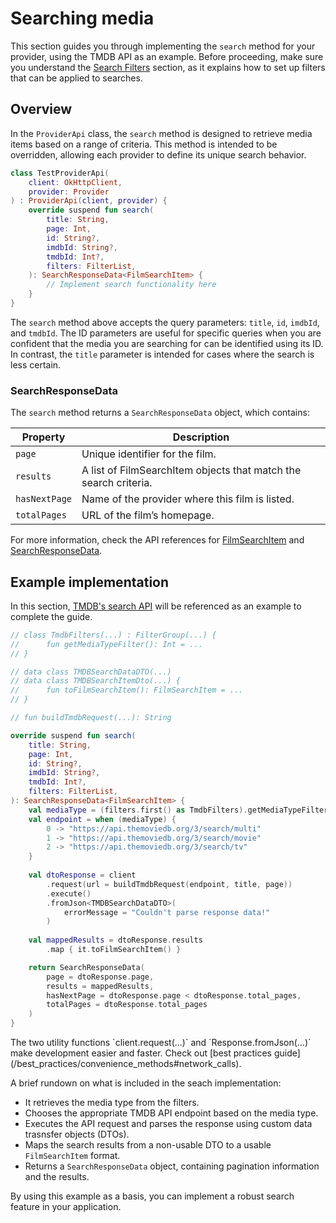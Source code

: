 # Searching media

This section guides you through implementing the `search` method for your provider, using the TMDB API as an example. Before proceeding, make sure you understand the [Search Filters](#search-filters) section, as it explains how to set up filters that can be applied to searches.

## Overview

In the `ProviderApi` class, the `search` method is designed to retrieve media items based on a range of criteria. This method is intended to be overridden, allowing each provider to define its unique search behavior.

```kotlin
class TestProviderApi(
    client: OkHttpClient,
    provider: Provider
) : ProviderApi(client, provider) {
    override suspend fun search(
        title: String,
        page: Int,
        id: String?,
        imdbId: String?,
        tmdbId: Int?,
        filters: FilterList,
    ): SearchResponseData<FilmSearchItem> {
        // Implement search functionality here
    }
}
```

The `search` method above accepts the query parameters: `title`, `id`, `imdbId`, and `tmdbId`. The ID parameters are useful for specific queries when you are confident that the media you are searching for can be identified using its ID. In contrast, the `title` parameter is intended for cases where the search is less certain.

### SearchResponseData

The `search` method returns a `SearchResponseData` object, which contains:

| Property             | Description                                                        |
|----------------------|--------------------------------------------------------------------|
| `page`               | Unique identifier for the film.                                    |
| `results`            | A list of FilmSearchItem objects that match the search criteria.   |
| `hasNextPage`        | Name of the provider where this film is listed.                    |
| `totalPages`         | URL of the film’s homepage.                                        |

For more information, check the API references for [FilmSearchItem](https://flixclusiveorg.github.io/core-stubs/model-film/com.flixclusive.model.film/-film-search-item/index.html) and [SearchResponseData](https://flixclusiveorg.github.io/core-stubs/model-film/com.flixclusive.model.film/-search-response-data/index.html).

## Example implementation

In this section, [TMDB's search API](https://developer.themoviedb.org/reference/search-multi) will be referenced as an example to complete the guide.

```kotlin
// class TmdbFilters(...) : FilterGroup(...) {
//      fun getMediaTypeFilter(): Int = ...
// }

// data class TMDBSearchDataDTO(...)
// data class TMDBSearchItemDto(...) {
//      fun toFilmSearchItem(): FilmSearchItem = ...    
// }

// fun buildTmdbRequest(...): String

override suspend fun search(
    title: String,
    page: Int,
    id: String?,
    imdbId: String?,
    tmdbId: Int?,
    filters: FilterList,
): SearchResponseData<FilmSearchItem> {
    val mediaType = (filters.first() as TmdbFilters).getMediaTypeFilter() 
    val endpoint = when (mediaType) {
        0 -> "https://api.themoviedb.org/3/search/multi"
        1 -> "https://api.themoviedb.org/3/search/movie"
        2 -> "https://api.themoviedb.org/3/search/tv"
    }
    
    val dtoResponse = client
        .request(url = buildTmdbRequest(endpoint, title, page))
        .execute()
        .fromJson<TMDBSearchDataDTO>(
            errorMessage = "Couldn't parse response data!"
        )
    
    val mappedResults = dtoResponse.results
        .map { it.toFilmSearchItem() }

    return SearchResponseData(
        page = dtoResponse.page,
        results = mappedResults,
        hasNextPage = dtoResponse.page < dtoResponse.total_pages,
        totalPages = dtoResponse.total_pages
    )
}
```

<Tip>
    The two utility functions `client.request(...)` and `Response.fromJson<T>(...)` make development easier and faster. Check out [best practices guide](/best_practices/convenience_methods#network_calls).
</Tip>

A brief rundown on what is included in the seach implementation:
- It retrieves the media type from the filters.
- Chooses the appropriate TMDB API endpoint based on the media type.
- Executes the API request and parses the response using custom data trasnsfer objects (DTOs).
- Maps the search results from a non-usable DTO to a usable `FilmSearchItem` format.
- Returns a `SearchResponseData` object, containing pagination information and the results.

By using this example as a basis, you can implement a robust search feature in your application.